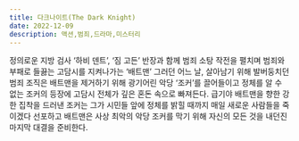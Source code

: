 ```yaml
---
title: 다크나이트(The Dark Knight)
date: 2022-12-09
description: 액션,범죄,드라마,미스터리
---
```


정의로운 지방 검사 ‘하비 덴트’, ‘짐 고든’ 반장과 함께 범죄 소탕 작전을 펼치며 범죄와 부패로 들끓는 고담시를 지켜나가는 ‘배트맨’ 그러던 어느 날, 살아남기 위해 발버둥치던 범죄 조직은 배트맨을 제거하기 위해 광기어린 악당 ‘조커’를 끌어들이고 정체를 알 수 없는 조커의 등장에 고담시 전체가 깊은 혼돈 속으로 빠져든다. 급기야 배트맨을 향한 강한 집착을 드러낸 조커는 그가 시민들 앞에 정체를 밝힐 때까지 매일 새로운 사람들을 죽이겠다 선포하고 배트맨은 사상 최악의 악당 조커를 막기 위해 자신의 모든 것을 내던진 마지막 대결을 준비한다.
